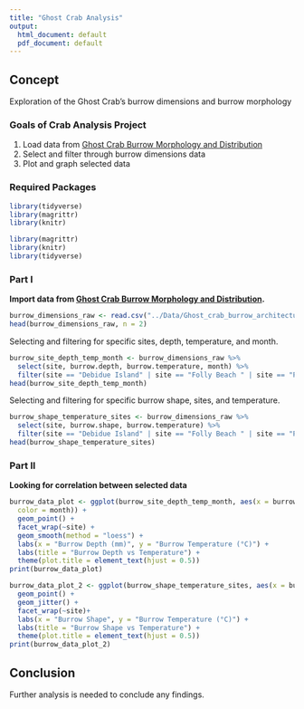 ```yaml
---
title: "Ghost Crab Analysis"
output:
  html_document: default
  pdf_document: default
---
```

## Concept
Exploration of the Ghost Crab's burrow dimensions and burrow morphology

### Goals of Crab Analysis Project 
1. Load data from [Ghost Crab Burrow Morphology and Distribution](https://doi.org/10.6084/m9.figshare.6895109) 
2. Select and filter through burrow dimensions data 
2. Plot and graph selected data

### Required Packages
```r
library(tidyverse)
library(magrittr)
library(knitr)
```

```r
library(magrittr)
library(knitr)
library(tidyverse)
```

### Part I
**Import data from [Ghost Crab Burrow Morphology and Distribution](https://doi.org/10.6084/m9.figshare.6895109).**
```r
burrow_dimensions_raw <- read.csv("../Data/Ghost_crab_burrow_architecture.csv")
head(burrow_dimensions_raw, n = 2)
```

Selecting and filtering for specific sites, depth, temperature, and month.
```r
burrow_site_depth_temp_month <- burrow_dimensions_raw %>%
  select(site, burrow.depth, burrow.temperature, month) %>%
  filter(site == "Debidue Island" | site == "Folly Beach " | site == "Pawleys Island 1" | site == "Edisto Beach")
head(burrow_site_depth_temp_month)
```

Selecting and filtering for specific burrow shape, sites, and temperature.
```r
burrow_shape_temperature_sites <- burrow_dimensions_raw %>%
  select(site, burrow.shape, burrow.temperature) %>%
  filter(site == "Debidue Island" | site == "Folly Beach " | site == "Pawleys Island 1" | site == "Edisto Beach")
head(burrow_shape_temperature_sites)
```

### Part II
**Looking for correlation between selected data**
```r
burrow_data_plot <- ggplot(burrow_site_depth_temp_month, aes(x = burrow.depth, y = burrow.temperature,
  color = month)) +
  geom_point() +
  facet_wrap(~site) +
  geom_smooth(method = "loess") +
  labs(x = "Burrow Depth (mm)", y = "Burrow Temperature (°C)") +
  labs(title = "Burrow Depth vs Temperature") +
  theme(plot.title = element_text(hjust = 0.5))
print(burrow_data_plot)
```

```r
burrow_data_plot_2 <- ggplot(burrow_shape_temperature_sites, aes(x = burrow.shape, y = burrow.temperature, color = burrow.shape)) +
  geom_point() +
  geom_jitter() +
  facet_wrap(~site)+
  labs(x = "Burrow Shape", y = "Burrow Temperature (°C)") +
  labs(title = "Burrow Shape vs Temperature") +
  theme(plot.title = element_text(hjust = 0.5))
print(burrow_data_plot_2)
```

## Conclusion
Further analysis is needed to conclude any findings.
